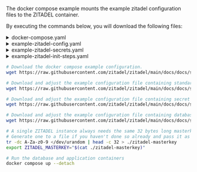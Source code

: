 
The docker compose example mounts the example zitadel configuration files to the ZITADEL container.

By executing the commands below, you will download the following files:

<details>
    <summary>docker-compose.yaml</summary>
    <CodeBlock language="yaml">{DockerComposeSource}</CodeBlock>
</details>

<details>
    <summary>example-zitadel-config.yaml</summary>
    <CodeBlock language="yaml">{ExampleZITADELConfigSource}</CodeBlock>
</details>

<details>
    <summary>example-zitadel-secrets.yaml</summary>
    <CodeBlock language="yaml">{ExampleZITADELSecretsSource}</CodeBlock>
</details>

<details>
    <summary>example-zitadel-init-steps.yaml</summary>
    <CodeBlock language="yaml">{ExampleZITADELInitStepsSource}</CodeBlock>
</details>

```bash
# Download the docker compose example configuration.
wget https://raw.githubusercontent.com/zitadel/zitadel/main/docs/docs/self-hosting/manage/configure/docker-compose.yaml

# Download and adjust the example configuration file containing standard configuration.
wget https://raw.githubusercontent.com/zitadel/zitadel/main/docs/docs/self-hosting/manage/configure/example-zitadel-config.yaml

# Download and adjust the example configuration file containing secret configuration.
wget https://raw.githubusercontent.com/zitadel/zitadel/main/docs/docs/self-hosting/manage/configure/example-zitadel-secrets.yaml

# Download and adjust the example configuration file containing database initialization configuration.
wget https://raw.githubusercontent.com/zitadel/zitadel/main/docs/docs/self-hosting/manage/configure/example-zitadel-init-steps.yaml

# A single ZITADEL instance always needs the same 32 bytes long masterkey
# Generate one to a file if you haven't done so already and pass it as environment variable
tr -dc A-Za-z0-9 </dev/urandom | head -c 32 > ./zitadel-masterkey
export ZITADEL_MASTERKEY="$(cat ./zitadel-masterkey)"

# Run the database and application containers
docker compose up --detach
```
